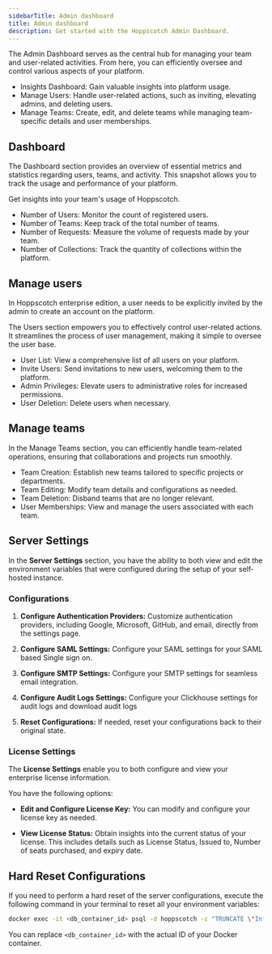 ```yaml
---
sidebarTitle: Admin dashboard
title: Admin dashboard
description: Get started with the Hoppscotch Admin Dashboard.
---
```


The Admin Dashboard serves as the central hub for managing your team and user-related activities. From here, you can efficiently oversee and control various aspects of your platform.

- Insights Dashboard: Gain valuable insights into platform usage.
- Manage Users: Handle user-related actions, such as inviting, elevating admins, and deleting users.
- Manage Teams: Create, edit, and delete teams while managing team-specific details and user memberships.

## Dashboard

The Dashboard section provides an overview of essential metrics and statistics regarding users, teams, and activity. This snapshot allows you to track the usage and performance of your platform.

Get insights into your team's usage of Hoppscotch.

- Number of Users: Monitor the count of registered users.
- Number of Teams: Keep track of the total number of teams.
- Number of Requests: Measure the volume of requests made by your team.
- Number of Collections: Track the quantity of collections within the platform.

## Manage users

<Info>In Hoppscotch enterprise edition, a user needs to be explicitly invited by the admin to create an account on the platform.</Info>

The Users section empowers you to effectively control user-related actions. It streamlines the process of user management, making it simple to oversee the user base.

- User List: View a comprehensive list of all users on your platform.
- Invite Users: Send invitations to new users, welcoming them to the platform.
- Admin Privileges: Elevate users to administrative roles for increased permissions.
- User Deletion: Delete users when necessary.

## Manage teams

In the Manage Teams section, you can efficiently handle team-related operations, ensuring that collaborations and projects run smoothly.

- Team Creation: Establish new teams tailored to specific projects or departments.
- Team Editing: Modify team details and configurations as needed.
- Team Deletion: Disband teams that are no longer relevant.
- User Memberships: View and manage the users associated with each team.

## Server Settings

In the **Server Settings** section, you have the ability to both view and edit the environment variables that were configured during the setup of your self-hosted instance.

### Configurations

1. **Configure Authentication Providers:**
   Customize authentication providers, including Google, Microsoft, GitHub, and email, directly from the settings page.

2. **Configure SAML Settings:**
   Configure your SAML settings for your SAML based Single sign on.

3. **Configure SMTP Settings:**
   Configure your SMTP settings for seamless email integration.

4. **Configure Audit Logs Settings:**
   Configure your Clickhouse settings for audit logs and download audit logs

5. **Reset Configurations:**
   If needed, reset your configurations back to their original state.

### License Settings

The **License Settings** enable you to both configure and view your enterprise license information.

You have the following options:

- **Edit and Configure License Key:**
  You can modify and configure your license key as needed.

- **View License Status:**
  Obtain insights into the current status of your license. This includes details such as License Status, Issued to, Number of seats purchased, and expiry date.

## Hard Reset Configurations

If you need to perform a hard reset of the server configurations, execute the following command in your terminal to reset all your environment variables:

```bash
docker exec -it <db_container_id> psql -d hoppscotch -c "TRUNCATE \"InfraConfig\";"
```

You can replace `<db_container_id>` with the actual ID of your Docker container.